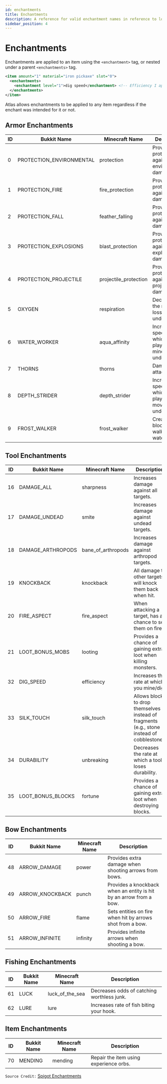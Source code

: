 ```yaml
---
id: enchantments
title: Enchantments
description: A reference for valid enchantment names in reference to loadouts and kits
sidebar_position: 4
---
```


# Enchantments

Enchantments are applied to an item using the `<enchantment>` tag, or nested under a parent `<enchantments>` tag.

```xml
<item amount="1" material="iron pickaxe" slot="0">
  <enchantments>
    <enchantment level="1">dig speed</enchantment> <!-- Efficiency I applied to Iron Pickaxe -->
  </enchantments>
</item>
```

Atlas allows enchantments to be applied to any item regardless if the enchant was intended for it or not.

## Armor Enchantments

| ID  | Bukkit Name              | Minecraft Name        | Description                                                |
| --- | ------------------------ | --------------------- | ---------------------------------------------------------- |
| 0   | PROTECTION_ENVIRONMENTAL | protection            | Provides protection against environmental damage.          |
| 1   | PROTECTION_FIRE          | fire_protection       | Provides protection against fire damage.                   |
| 2   | PROTECTION_FALL          | feather_falling       | Provides protection against fall damage.                   |
| 3   | PROTECTION_EXPLOSIONS    | blast_protection      | Provides protection against explosive damage.              |
| 4   | PROTECTION_PROJECTILE    | projectile_protection | Provides protection against projectile damage.             |
| 5   | OXYGEN                   | respiration           | Decreases the rate of air loss whilst underwater.          |
| 6   | WATER_WORKER             | aqua_affinity         | Increases the speed at which a player may mine underwater. |
| 7   | THORNS                   | thorns                | Damages the attacker.                                      |
| 8   | DEPTH_STRIDER            | depth_strider         | Increases the speed at which a player may move underwater. |
| 9   | FROST_WALKER             | frost_walker          | Create frost blocks when walking over water.               |

## Tool Enchantments

| ID  | Bukkit Name       | Minecraft Name     | Description                                                                                 |
| --- | ----------------- | ------------------ | ------------------------------------------------------------------------------------------- |
| 16  | DAMAGE_ALL        | sharpness          | Increases damage against all targets.                                                       |
| 17  | DAMAGE_UNDEAD     | smite              | Increases damage against undead targets.                                                    |
| 18  | DAMAGE_ARTHROPODS | bane_of_arthropods | Increases damage against arthropod targets.                                                 |
| 19  | KNOCKBACK         | knockback          | All damage to other targets will knock them back when hit.                                  |
| 20  | FIRE_ASPECT       | fire_aspect        | When attacking a target, has a chance to set them on fire.                                  |
| 21  | LOOT_BONUS_MOBS   | looting            | Provides a chance of gaining extra loot when killing monsters.                              |
| 32  | DIG_SPEED         | efficiency         | Increases the rate at which you mine/dig.                                                   |
| 33  | SILK_TOUCH        | silk_touch         | Allows blocks to drop themselves instead of fragments (e.g., stone instead of cobblestone). |
| 34  | DURABILITY        | unbreaking         | Decreases the rate at which a tool loses durability.                                        |
| 35  | LOOT_BONUS_BLOCKS | fortune            | Provides a chance of gaining extra loot when destroying blocks.                             |

## Bow Enchantments

| ID  | Bukkit Name     | Minecraft Name | Description                                                        |
| --- | --------------- | -------------- | ------------------------------------------------------------------ |
| 48  | ARROW_DAMAGE    | power          | Provides extra damage when shooting arrows from bows.              |
| 49  | ARROW_KNOCKBACK | punch          | Provides a knockback when an entity is hit by an arrow from a bow. |
| 50  | ARROW_FIRE      | flame          | Sets entities on fire when hit by arrows shot from a bow.          |
| 51  | ARROW_INFINITE  | infinity       | Provides infinite arrows when shooting a bow.                      |

## Fishing Enchantments

| ID  | Bukkit Name | Minecraft Name  | Description                                |
| --- | ----------- | --------------- | ------------------------------------------ |
| 61  | LUCK        | luck_of_the_sea | Decreases odds of catching worthless junk. |
| 62  | LURE        | lure            | Increases rate of fish biting your hook.   |

## Item Enchantments

| ID  | Bukkit Name | Minecraft Name | Description                            |
| --- | ----------- | -------------- | -------------------------------------- |
| 70  | MENDING     | mending        | Repair the item using experience orbs. |

`Source Credit:` [Spigot Enchantments](https://hub.spigotmc.org/javadocs/bukkit/org/bukkit/enchantments/Enchantment.html)
